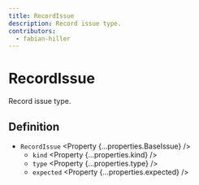 ```yaml
---
title: RecordIssue
description: Record issue type.
contributors:
  - fabian-hiller
---
```



# RecordIssue

Record issue type.

## Definition

- `RecordIssue` <Property {...properties.BaseIssue} />
  - `kind` <Property {...properties.kind} />
  - `type` <Property {...properties.type} />
  - `expected` <Property {...properties.expected} />
